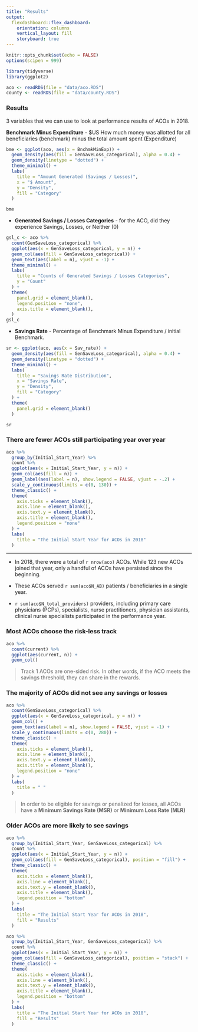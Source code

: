 ```yaml
---
title: "Results"
output: 
  flexdashboard::flex_dashboard:
    orientation: columns
    vertical_layout: fill
    storyboard: true
---
```


```r
knitr::opts_chunk$set(echo = FALSE)
options(scipen = 999)

library(tidyverse)
library(ggplot2)

aco <- readRDS(file = "data/aco.RDS")
county <- readRDS(file = "data/county.RDS")
```


### Results

3 variables that we can use to look at performance results of ACOs in 2018.


**Benchmark Minus Expenditure** - $US How much money was allotted for all beneficiaries (benchmark) minus the total amount spent (Expenditure)

```r

bme <- ggplot(aco, aes(x = BnchmkMinExp)) + 
  geom_density(aes(fill = GenSaveLoss_categorical), alpha = 0.4) +
  geom_density(linetype = "dotted") + 
  theme_minimal() +
  labs(
    title = "Amount Generated (Savings / Losses)",
    x = "$ Amount",
    y = "Density",
    fill = "Category"
  )

bme
```




* **Generated Savings / Losses Categories** - for the ACO, did they experience Savings, Losses, or Neither (0)

```r

gsl_c <- aco %>%
  count(GenSaveLoss_categorical) %>%
  ggplot(aes(x = GenSaveLoss_categorical, y = n)) + 
  geom_col(aes(fill = GenSaveLoss_categorical)) + 
  geom_text(aes(label = n), vjust = -1) + 
  theme_minimal() +
  labs(
    title = "Counts of Generated Savings / Losses Categories",
    y = "Count"
  ) +
  theme(
    panel.grid = element_blank(),
    legend.position = "none",
    axis.title = element_blank(), 
  )
gsl_c

```



* **Savings Rate** - Percentage of Benchmark Minus Expenditure / initial Benchmark.

```r
sr <- ggplot(aco, aes(x = Sav_rate)) + 
  geom_density(aes(fill = GenSaveLoss_categorical), alpha = 0.4) +
  geom_density(linetype = "dotted") + 
  theme_minimal() +
  labs(
    title = "Savings Rate Distribution", 
    x = "Savings Rate",
    y = "Density",
    fill = "Category"
  ) + 
  theme(
    panel.grid = element_blank()
  )

sr
```



### There are fewer ACOs still participating year over year


```r
aco %>% 
  group_by(Initial_Start_Year) %>%
  count %>%
  ggplot(aes(x = Initial_Start_Year, y = n)) +
  geom_col(aes(fill = n)) +
  geom_label(aes(label = n), show.legend = FALSE, vjust = -.2) + 
  scale_y_continuous(limits = c(0, 130)) + 
  theme_classic() +
  theme(
    axis.ticks = element_blank(),
    axis.line = element_blank(),
    axis.text.y = element_blank(),
    axis.title = element_blank(),
    legend.position = "none"
  ) +
  labs(
    title = "The Initial Start Year for ACOs in 2018"
  ) 
```

***

* In 2018, there were a total of `r nrow(aco)` ACOs. While 123 new ACOs joined that year, only a handful of ACOs have persisted since the beginning. 

* These ACOs served `r sum(aco$N_AB)` patients / beneficiaries in a single year. 

* `r sum(aco$N_total_providers)` providers, including primary care physicians (PCPs), specialists, nurse practitioners, physician assistants, clinical nurse specialists participated in the performance year.
  
### Most ACOs choose the risk-less track



```r
aco %>% 
  count(current) %>%
  ggplot(aes(current, n)) +
  geom_col()
```


> Track 1 ACOs are one-sided risk. In other words, if the ACO meets the savings threshold, they can share in the rewards.  


### The majority of ACOs did not see any savings or losses



```r
aco %>%
  count(GenSaveLoss_categorical) %>%
  ggplot(aes(x = GenSaveLoss_categorical, y = n)) +
  geom_col() +
  geom_text(aes(label = n), show.legend = FALSE, vjust = -1) + 
  scale_y_continuous(limits = c(0, 280)) + 
  theme_classic() +
  theme(
    axis.ticks = element_blank(),
    axis.line = element_blank(),
    axis.text.y = element_blank(),
    axis.title = element_blank(),
    legend.position = "none"
  ) +
  labs(
    title = " "
  ) 

```

> In order to be eligible for savings or penalized for losses, all ACOs have a **Minimum Savings Rate (MSR)** or **Minimum Loss Rate (MLR)**



### Older ACOs are more likely to see savings 


```r
aco %>% 
  group_by(Initial_Start_Year, GenSaveLoss_categorical) %>%
  count %>%
  ggplot(aes(x = Initial_Start_Year, y = n)) +
  geom_col(aes(fill = GenSaveLoss_categorical), position = "fill") +
  theme_classic() +
  theme(
    axis.ticks = element_blank(),
    axis.line = element_blank(),
    axis.text.y = element_blank(),
    axis.title = element_blank(),
    legend.position = "bottom"
  ) +
  labs(
    title = "The Initial Start Year for ACOs in 2018",
    fill = "Results"
  ) 
```

```r
aco %>% 
  group_by(Initial_Start_Year, GenSaveLoss_categorical) %>%
  count %>%
  ggplot(aes(x = Initial_Start_Year, y = n)) +
  geom_col(aes(fill = GenSaveLoss_categorical), position = "stack") +
  theme_classic() +
  theme(
    axis.ticks = element_blank(),
    axis.line = element_blank(),
    axis.text.y = element_blank(),
    axis.title = element_blank(),
    legend.position = "bottom"
  ) +
  labs(
    title = "The Initial Start Year for ACOs in 2018",
    fill = "Results"
  ) 
```


